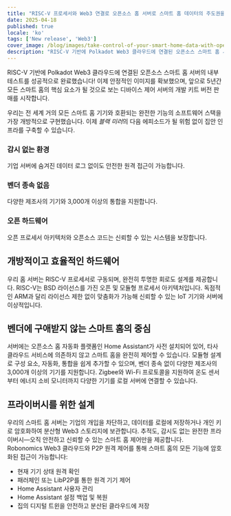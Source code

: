 ```yaml
---
title: "RISC-V 프로세서와 Web3 연결로 오픈소스 홈 서버로 스마트 홈 데이터의 주도권을 잡으세요."
date: 2025-04-18
published: true
locale: 'ko'
tags: ['New release', 'Web3']
cover_image: /blog/images/take-control-of-your-smart-home-data-with-open/cover.webp
description: "RISC-V 기반에 Polkadot Web3 클라우드에 연결된 오픈소스 스마트 홈 서버의 내부 테스트를 성공적으로 완료했습니다! 이제 안정적인 이미지를 확보했으며, 앞으로 5년간 모든 스마트 홈의 핵심 요소가 될 것으로 보는 디바이스 제어 서버의 개발 키트 버전 판매를 시작합니다."
---  
```

  
RISC-V 기반에 Polkadot Web3 클라우드에 연결된 오픈소스 스마트 홈 서버의 내부 테스트를 성공적으로 완료했습니다! 이제 안정적인 이미지를 확보했으며, 앞으로 5년간 모든 스마트 홈의 핵심 요소가 될 것으로 보는 디바이스 제어 서버의 개발 키트 버전 판매를 시작합니다.
   
우리는 전 세계 거의 모든 스마트 홈 기기와 호환되는 완전한 기능의 소프트웨어 스택을 가장 개방적으로 구현했습니다. 이제 *블랙 미러*의 다음 에피소드가 될 위험 없이 집안 인프라를 구축할 수 있습니다.
   
### 감시 없는 환경   
기업 서버에 숨겨진 데이터 로그 없이도 안전한 원격 접근이 가능합니다.   

### 벤더 종속 없음   
다양한 제조사의 기기와 3,000개 이상의 통합을 지원합니다.   

### 오픈 하드웨어   
오픈 프로세서 아키텍처와 오픈소스 코드는 신뢰할 수 있는 시스템을 보장합니다.   

## 개방적이고 효율적인 하드웨어   
우리 홈 서버는 RISC-V 프로세서로 구동되며, 완전히 투명한 회로도 설계를 제공합니다. RISC-V는 BSD 라이선스를 가진 오픈 및 모듈형 프로세서 아키텍처입니다. 독점적인 ARM과 달리 라이선스 제한 없이 맞춤화가 가능해 신뢰할 수 있는 IoT 기기와 서버에 이상적입니다.   

## 벤더에 구애받지 않는 스마트 홈의 중심   
서버에는 오픈소스 홈 자동화 플랫폼인 Home Assistant가 사전 설치되어 있어, 타사 클라우드 서비스에 의존하지 않고 스마트 홈을 완전히 제어할 수 있습니다. 모듈형 설계로 구성 요소, 자동화, 통합을 쉽게 추가할 수 있으며, 벤더 종속 없이 다양한 제조사의 3,000개 이상의 기기를 지원합니다. Zigbee와 Wi-Fi 프로토콜을 지원하여 온도 센서부터 에너지 소비 모니터까지 다양한 기기를 로컬 서버에 연결할 수 있습니다.  

## 프라이버시를 위한 설계   
우리의 스마트 홈 서버는 기업의 개입을 차단하고, 데이터를 로컬에 저장하거나 개인 키로 암호화하여 분산형 Web3 스토리지에 보관합니다. 추적도, 감시도 없는 완전한 프라이버시—오직 안전하고 신뢰할 수 있는 스마트 홈 제어만을 제공합니다.   
Robonomics Web3 클라우드와 P2P 원격 제어를 통해 스마트 홈의 모든 기능에 암호화된 접근이 가능합니다:   

- 현재 기기 상태 원격 확인   
- 패러체인 또는 LibP2P를 통한 원격 기기 제어   
- Home Assistant 사용자 관리   
- Home Assistant 설정 백업 및 복원   
- 집의 디지털 트윈을 안전하고 분산된 클라우드에 저장   
